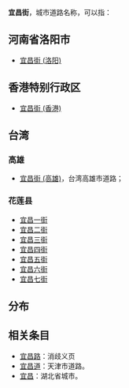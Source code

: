 '''宜昌街'''，城市道路名称，可以指：

== 河南省洛阳市 ==
* [[宜昌街_(洛阳)|宜昌街 (洛阳)]]
== 香港特别行政区 ==
* [[宜昌街_(香港)|宜昌街 (香港)]]
== 台湾 ==
=== 高雄 ===
* [[宜昌街_(高雄)|宜昌街 (高雄)]]，台湾高雄市道路；
=== 花莲县 ===
* [[宜昌一街|宜昌一街]]
* [[宜昌二街|宜昌二街]]
* [[宜昌三街|宜昌三街]]
* [[宜昌四街|宜昌四街]]
* [[宜昌五街|宜昌五街]]
* [[宜昌六街|宜昌六街]]
* [[宜昌七街|宜昌七街]]
==分布==

{{Location map+|China|float=center|width=800|caption=以“宜昌”命名道路的城市分布图
|places=
<!-- 宜昌 -->
{{location map~ |China |marksize=8  |lat=30.69 |long=111.29 |label=[[宜昌|宜昌]] |position=top |mark=Yellow_pog.svg}}

<!-- 宜昌路 -->
{{location map~ |China |marksize=8 |lat=31.23 |long=121.47 |label=[[宜昌路_(上海)|上海]] |position=right |mark=Red_pog.svg}}
{{location map~ |China |marksize=8 |lat=36.07 |long=120.38 |label=[[宜昌路_(青岛)|青岛]] |position=left |mark=Red_pog.svg}}
{{location map~ |China |marksize=8  |lat=37.53 |long=121.40 |label=[[宜昌路_(烟台)|烟台]] |position=left |mark=Red_pog.svg}}
{{location map~ |China |marksize=8  |lat=37.52 |long=122.12 |label=[[宜昌路_(威海)|威海]] |position=top |mark= Red_pog.svg}}
{{location map~ |China |marksize=8  |lat=36.90 |long=121.53 |label=[[宜昌路_(乳山)|乳山]] |position=right |mark=Red_pog.svg}}
{{location map~ |China |marksize=8  |lat=41.80 |long=123.43 |label=[[宜昌路_(沈阳)|沈阳]] |position=top |mark=Red_pog.svg}}
{{location map~ |China |marksize=8  |lat=41.13 |long=121.15 |label=[[宜昌路_(锦州)|锦州]] |position=top |mark=Red_pog.svg}}
{{location map~ |China |marksize=8  |lat=43.90 |long=125.33 |label=[[宜昌路_(长春)|长春]] |position=top |mark=Red_pog.svg}}
{{location map~ |China |marksize=8  |lat=45.75 |long=126.63 |label=[[宜昌路_(哈尔滨)|哈尔滨]] |position=top |mark=Red_pog.svg}}
{{location map~ |China |marksize=8  |lat=30.59 |long=114.30 |label=[[宜昌路_(武汉)|武汉]] |position=top |mark=Red_pog.svg}}
{{location map~ |China |marksize=8  |lat=32.63 |long=110.80 |label=[[宜昌路_(十堰)|十堰]] |position=left |mark=Red_pog.svg}}
{{location map~ |China |marksize=8  |lat=23.02 |long=113.75 |label=[[宜昌路_(东莞)|东莞]] |position=top |mark=Red_pog.svg}}
{{location map~ |China |marksize=8  |lat=24.15 |long=120.67 |label=[[宜昌路_(台中)|台中]] |position=left |mark=Red_pog.svg}}

<!-- 宜昌街 -->
{{location map~ |China |marksize=8  |lat=34.62 |long=112.45 |label=[[宜昌街_(洛阳)|洛阳]] |position=bottom |mark=Red_pog.svg}}
{{location map~ |China |marksize=8  |lat=22.28 |long=114.17 |label=[[宜昌街_(香港)|香港]] |position=bottom |mark=Red_pog.svg}}
{{location map~ |China |marksize=8  |lat=22.63 |long=120.27 |label=[[宜昌街_(高雄)|高雄]] |position=bottom |mark=Red_pog.svg}}
{{location map~ |China |marksize=8  |lat=23.95 |long=121.57 |label=[[宜昌一街|花莲]] |position=right |mark=Red_pog.svg}}

<!-- 宜昌道 -->
{{location map~ |China |marksize=8  |lat=39.13 |long=117.20 |label=[[宜昌道|天津]] |position=left |mark=Red_pog.svg}}
}}
==相关条目==
* [[宜昌路|宜昌路]]：消歧义页
* [[宜昌道|宜昌道]]：天津市道路。
* [[宜昌|宜昌]]：湖北省城市。

{{disambig|Cat=街道名消歧义}}